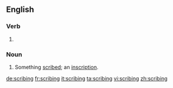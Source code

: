 ==English==

===Verb===
{{head|en|present participle}}

# {{present participle of|scribe|lang=en|nocat=1}}

===Noun===
{{en-noun}}

# {{context|dated|lang=en}} Something [[scribe]]d; an [[inscription]].

[[de:scribing]]
[[fr:scribing]]
[[it:scribing]]
[[ta:scribing]]
[[vi:scribing]]
[[zh:scribing]]